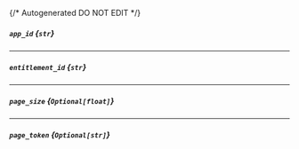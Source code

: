 {/* Autogenerated DO NOT EDIT  */}
##### `app_id` *{`str`}*

---
##### `entitlement_id` *{`str`}*

---
##### `page_size` *{`Optional[float]`}*

---
##### `page_token` *{`Optional[str]`}*


